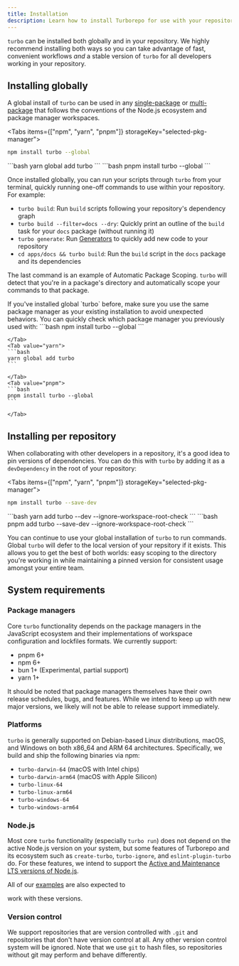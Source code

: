 ```yaml
---
title: Installation
description: Learn how to install Turborepo for use with your repository
---
```



`turbo` can be installed both globally and in your repository. We highly recommend installing both ways so you can take advantage of fast, convenient workflows _and_ a stable version of `turbo` for all developers working in your repository.

## Installing globally

A global install of `turbo` can be used in any [single-package](https://vercel.com/docs/vercel-platform/glossary#single-package-workspace) or [multi-package](https://vercel.com/docs/vercel-platform/glossary#multi-package-workspace) that follows the conventions of the Node.js ecosystem and package manager workspaces.

<Tabs items={["npm", "yarn", "pnpm"]} storageKey="selected-pkg-manager">
  <Tab value="npm">
  ```bash
  npm install turbo --global
  ```

  </Tab>
  <Tab value="yarn">
  ```bash
  yarn global add turbo
  ```

  </Tab>
  <Tab value="pnpm">
  ```bash
  pnpm install turbo --global
  ```

  </Tab>
</Tabs>

Once installed globally, you can run your scripts through `turbo` from your terminal, quickly running one-off commands to use within your repository. For example:

- `turbo build`: Run `build` scripts following your repository's dependency graph
- `turbo build --filter=docs --dry`: Quickly print an outline of the `build` task for your `docs` package (without running it)
- `turbo generate`: Run [Generators](/TODO-LINK) to quickly add new code to your repository
- `cd apps/docs && turbo build`: Run the `build` script in the `docs` package and its dependencies

The last command is an example of Automatic Package Scoping. `turbo` will detect that you're in a package's directory and automatically scope your commands to that package.

<Callout type="error" title="Avoid multiple global installations" className="bg-red-400/10">
  If you've installed global `turbo` before, make sure you use the same package
  manager as your existing installation to avoid unexpected behaviors. You can
  quickly check which package manager you previously used with:
  <Tabs items={["npm", "yarn", "pnpm"]} storageKey="selected-pkg-manager">
    <Tab value="npm">
    ```bash
    npm install turbo --global
    ```

    </Tab>
    <Tab value="yarn">
    ```bash
    yarn global add turbo
    ```

    </Tab>
    <Tab value="pnpm">
    ```bash
    pnpm install turbo --global
    ```

    </Tab>

  </Tabs>
</Callout>

## Installing per repository

When collaborating with other developers in a repository, it's a good idea to pin versions of dependencies. You can do this with `turbo` by adding it as a `devDependency` in the root of your repository:

<Tabs items={["npm", "yarn", "pnpm"]} storageKey="selected-pkg-manager">
  <Tab value="npm">
  ```bash
  npm install turbo --save-dev
  ```

  </Tab>
  <Tab value="yarn">
    ```bash
    yarn add turbo --dev --ignore-workspace-root-check
    ```

  </Tab>
  <Tab value="pnpm">
    ```bash
    pnpm add turbo --save-dev --ignore-workspace-root-check
    ```

  </Tab>
</Tabs>

You can continue to use your global installation of `turbo` to run commands. Global `turbo` will defer to the local version of your repsitory if it exists. This allows you to get the best of both worlds: easy scoping to the directory you're working in while maintaining a pinned version for consistent usage amongst your entire team.

## System requirements

### Package managers

Core `turbo` functionality depends on the package managers in the JavaScript ecosystem and their implementations of workspace configuration and
lockfiles formats. We currently support:

- pnpm 6+
- npm 6+
- bun 1+ (Experimental, partial support)
- yarn 1+

It should be noted that package managers themselves have their own release
schedules, bugs, and features. While we intend to keep up with new major
versions, we likely will not be able to release support immediately.

### Platforms

`turbo` is generally supported on Debian-based Linux distributions, macOS, and
Windows on both x86_64 and ARM 64 architectures. Specifically, we build and ship
the following binaries via npm:

- `turbo-darwin-64` (macOS with Intel chips)
- `turbo-darwin-arm64` (macOS with Apple Silicon)
- `turbo-linux-64`
- `turbo-linux-arm64`
- `turbo-windows-64`
- `turbo-windows-arm64`

### Node.js

Most core `turbo` functionality (especially `turbo run`) does not depend on the
active Node.js version on your system, but some features of Turborepo and its ecosystem
such as `create-turbo`, `turbo-ignore`, and `eslint-plugin-turbo` do. For these features,
we intend to support the [Active and Maintenance LTS versions of Node.js](https://nodejs.org/en/about/previous-releases).

All of our [examples](/repo/docs/getting-started/from-example) are also expected to

work with these versions.

### Version control

We support repositories that are version controlled with `.git` and repositories that don't have
version control at all. Any other version control system will be ignored. Note that we use `git`
to hash files, so repositories without git may perform and behave differently.
